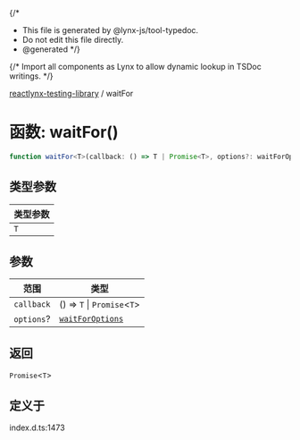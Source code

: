 {/*
* This file is generated by @lynx-js/tool-typedoc.
* Do not edit this file directly.
* @generated
*/}

{/* Import all components as Lynx to allow dynamic lookup in TSDoc writings. */}


[reactlynx-testing-library](/api/reactlynx-testing-library/index.mdx) / waitFor

# 函数: waitFor()

```ts
function waitFor<T>(callback: () => T | Promise<T>, options?: waitForOptions): Promise<T>
```

## 类型参数

| 类型参数 |
| ------ |
| `T` |

## 参数

| 范围 | 类型 |
| ------ | ------ |
| `callback` | () => `T` \| `Promise`\<`T`\> |
| `options`? | [`waitForOptions`](/api/reactlynx-testing-library/Interface.waitForOptions.mdx) |

## 返回

`Promise`\<`T`\>

## 定义于

index.d.ts:1473
